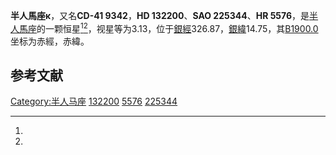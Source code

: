 {{Starbox begin
| name = 半人馬座κ
}}
{{Starbox observe
| epoch = [[J2000.0|J2000.0]]
| constell = [[半人馬座|半人馬座]]<ref name=SIMBAD>{{cite web
 | url=http://simbad.u-strasbg.fr/simbad/sim-id?Ident=HR+5576
 | title=Pulsating variable Star
 | publisher=Centre de Données astronomiques de Strasbourg
 | work=SIMBAD
 | accessdate=2012-07-13
 | archive-date=2016-03-19
 | archive-url=https://web.archive.org/web/20160319000159/http://simbad.u-strasbg.fr/simbad/sim-id?Ident=HR+5576
 | dead-url=no
 }}</ref><ref name=DATA>{{cite web
 | url=http://vizier.u-strasbg.fr/viz-bin/VizieR-5?-out.add=.&-source=5050&-corr=PK=HR&-out.max=9999&HR=5576
 | title=VizieR Detailed Page
 | accessdate=2012-07-13
 | archive-date=2016-03-04
 | archive-url=https://web.archive.org/web/20160304201949/http://vizier.u-strasbg.fr/viz-bin/VizieR-5?-out.add=.&-source=5050&-corr=PK=HR&-out.max=9999&HR=5576
 | dead-url=no
 }}</ref>
| 星官 = 
| ra = {{RA|14|59|9.7}}<ref name=SIMBAD /><ref name=DATA />
| dec = {{DEC|-42|6|15}}<ref name=SIMBAD /><ref name=DATA />
| appmag_v = 3.13<ref name=SIMBAD /><ref name=DATA />
}}
{{Starbox character
| class = B2IV<ref name=SIMBAD /><ref name=DATA />
| b-v = -0.2<ref name=SIMBAD /><ref name=DATA />
| u-b = -0.79<ref name=SIMBAD /><ref name=DATA />
| r-i = -0.16<ref name=SIMBAD /><ref name=DATA />
| variable = 
}}
{{Starbox astrometry
| radial_v = -0.79
| prop_mo_ra = 8
| parallax = 
| p_error = 
}}
{{Starbox catalog
| names =CD-41 9342，[[SAO星表|SAO]] 225344，[[HD星表|HD]] 132200，[[HR星表|HR]] 5576}}
{{Starbox reference |Simbad=HR+5576}}
{{Starbox end}}

'''半人馬座κ'''，又名'''CD-41 9342'''，'''HD 132200'''、'''SAO 225344'''、'''HR 5576'''，是[[半人馬座|半人馬座]]的一颗恒星<ref name=SIMBAD /><ref name=DATA />，视星等为3.13，位于[[銀道座標系|銀經]]326.87，[[銀道座標系|銀緯]]14.75，其[[B1900.0|B1900.0]]坐标为赤經{{RA|14|52|39.2}}，赤緯{{DEC|-41|14.75|10}}。

== 参考文献 ==
{{reflist}}

{{star-stub}}

{{半人馬座恒星}}
{{星官|骑官|10|0}}
[[Category:半人马座|Category:半人马座]]
[[Category:HD和HDE天體|132200]]
[[Category:HR天體|5576]]
[[Category:SAO天體|225344]]